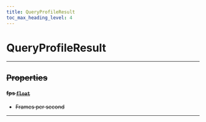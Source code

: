 ```yaml
---
title: QueryProfileResult
toc_max_heading_level: 4
---
```


# QueryProfileResult <s generated />

<hr class="solid" />  <s generated />

## Properties <s generated />

#### fps [`float`]( https://docs.python.org/3.9/library/stdtypes.html?highlight=int#numeric-types-int-float-complex) <s generated />

- Frames per second

<hr class="solid" />  <s generated />

